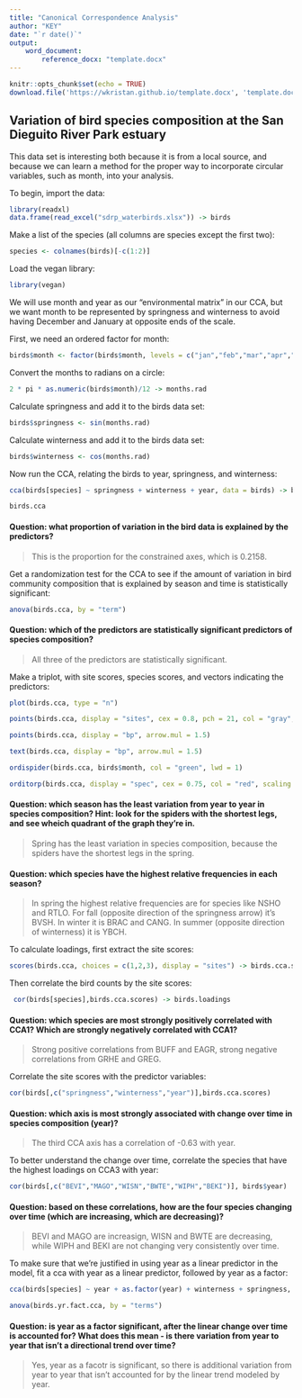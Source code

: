 ```yaml
---
title: "Canonical Correspondence Analysis"
author: "KEY"
date: "`r date()`"
output: 
    word_document: 
        reference_docx: "template.docx"
---
```


```r
knitr::opts_chunk$set(echo = TRUE)
download.file('https://wkristan.github.io/template.docx', 'template.docx', mode = 'wb')
```

## Variation of bird species composition at the San Dieguito River Park estuary

This data set is interesting both because it is from a local source, and because we can learn a method for the proper way to incorporate circular variables, such as month, into your analysis.

To begin, import the data:


```r

library(readxl)
data.frame(read_excel("sdrp_waterbirds.xlsx")) -> birds

```

Make a list of the species (all columns are species except the first two):

```r

species <- colnames(birds)[-c(1:2)]

```

Load the vegan library:

```r

library(vegan)

```

We will use month and year as our "environmental matrix" in our CCA, but we want month to be represented by springness and winterness to avoid having December and January at opposite ends of the scale.

First, we need an ordered factor for month:

```r

birds$month <- factor(birds$month, levels = c("jan","feb","mar","apr","may","jun","jul","aug","sep","oct","nov","dec"))

```

Convert the months to radians on a circle:

```r

2 * pi * as.numeric(birds$month)/12 -> months.rad

```

Calculate springness and add it to the birds data set:

```r

birds$springness <- sin(months.rad)

```

Calculate winterness and add it to the birds data set:

```r

birds$winterness <- cos(months.rad)

```

Now run the CCA, relating the birds to year, springness, and winterness:

```r

cca(birds[species] ~ springness + winterness + year, data = birds) -> birds.cca

birds.cca

```

#### Question: what proportion of variation in the bird data is explained by the predictors?

> This is the proportion for the constrained axes, which is 0.2158.

Get a randomization test for the CCA to see if the amount of variation in bird community composition that is explained by season and time is statistically significant:

```r

anova(birds.cca, by = "term")

```

#### Question: which of the predictors are statistically significant predictors of species composition?

> All three of the predictors are statistically significant.


Make a triplot, with site scores, species scores, and vectors indicating the predictors:

```r

plot(birds.cca, type = "n")

points(birds.cca, display = "sites", cex = 0.8, pch = 21, col = "gray", bg = "lightblue")

points(birds.cca, display = "bp", arrow.mul = 1.5)

text(birds.cca, display = "bp", arrow.mul = 1.5)

ordispider(birds.cca, birds$month, col = "green", lwd = 1)

orditorp(birds.cca, display = "spec", cex = 0.75, col = "red", scaling = 1)

```

#### Question: which season has the least variation from year to year in species composition? Hint: look for the spiders with the shortest legs, and see wheich quadrant of the graph they're in.

> Spring has the least variation in species composition, because the spiders have the shortest legs in the spring.

#### Question: which species have the highest relative frequencies in each season?

> In spring the highest relative frequencies are for species like NSHO and RTLO. For fall (opposite direction of the springness arrow) it's BVSH. In winter it is BRAC and CANG. In summer (opposite direction of winterness) it is YBCH.


To calculate loadings, first extract the site scores:

```r

scores(birds.cca, choices = c(1,2,3), display = "sites") -> birds.cca.scores

```

Then correlate the bird counts by the site scores:

```r

 cor(birds[species],birds.cca.scores) -> birds.loadings

```

#### Question: which species are most strongly positively correlated with CCA1? Which are strongly negatively correlated with CCA1?

> Strong positive correlations from BUFF and EAGR, strong negative correlations from GRHE and GREG.

Correlate the site scores with the predictor variables:

```r

cor(birds[,c("springness","winterness","year")],birds.cca.scores)

```

#### Question: which axis is most strongly associated with change over time in species composition (year)?

> The third CCA axis has a correlation of -0.63 with year.

To better understand the change over time, correlate the species that have the highest loadings on CCA3 with year:

```r

cor(birds[,c("BEVI","MAGO","WISN","BWTE","WIPH","BEKI")], birds$year)

```

#### Question: based on these correlations, how are the four species changing over time (which are increasing, which are decreasing)?

> BEVI and MAGO are increasign, WISN and BWTE are decreasing, while WIPH and BEKI are not changing very consistently over time.

To make sure that we're justified in using year as a linear predictor in the model, fit a cca with year as a linear predictor, followed by year as a factor:

```r

cca(birds[species] ~ year + as.factor(year) + winterness + springness, data = birds) -> birds.yr.fact.cca

anova(birds.yr.fact.cca, by = "terms")

```

#### Question: is year as a factor significant, after the linear change over time is accounted for? What does this mean - is there variation from year to year that isn't a directional trend over time?

> Yes, year as a facotr is significant, so there is additional variation from year to year that isn't accounted for by the linear trend modeled by year.